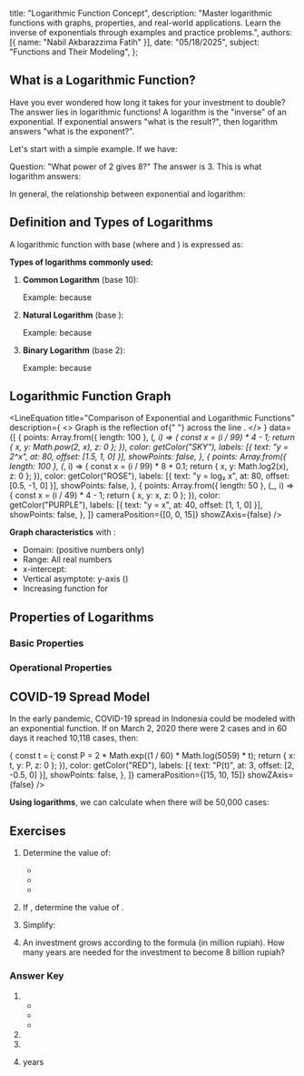 
  title: "Logarithmic Function Concept",
  description: "Master logarithmic functions with graphs, properties, and real-world applications. Learn the inverse of exponentials through examples and practice problems.",
  authors: [{ name: "Nabil Akbarazzima Fatih" }],
  date: "05/18/2025",
  subject: "Functions and Their Modeling",
};

## What is a Logarithmic Function?

Have you ever wondered how long it takes for your investment to double? The answer lies in logarithmic functions! A logarithm is the "inverse" of an exponential. If exponential answers "what is the result?", then logarithm answers "what is the exponent?".

Let's start with a simple example. If we have:

<BlockMath math="2^3 = 8" />

Question: "What power of 2 gives 8?" The answer is 3. This is what logarithm answers:

<BlockMath math="\log_2 8 = 3" />

In general, the relationship between exponential and logarithm:

<BlockMath math="y = b^x \quad \Leftrightarrow \quad x = \log_b y" />

## Definition and Types of Logarithms

A logarithmic function with base <InlineMath math="b" /> (where <InlineMath math="b > 0" /> and <InlineMath math="b \neq 1" />) is expressed as:

<BlockMath math="f(x) = \log_b x \quad \text{for every } x > 0" />

**Types of logarithms commonly used:**

1. **Common Logarithm** (base 10): <InlineMath math="f(x) = \log x" />

   Example: <InlineMath math="\log 100 = 2" /> because <InlineMath math="10^2 = 100" />

2. **Natural Logarithm** (base <InlineMath math="e \approx 2.7183" />): <InlineMath math="f(x) = \ln x" />

   Example: <InlineMath math="\ln e = 1" /> because <InlineMath math="e^1 = e" />

3. **Binary Logarithm** (base 2): <InlineMath math="f(x) = \log_2 x" />

   Example: <InlineMath math="\log_2 8 = 3" /> because <InlineMath math="2^3 = 8" />

## Logarithmic Function Graph

<LineEquation
  title="Comparison of Exponential and Logarithmic Functions"
  description={
    <>
      Graph <InlineMath math="y = \log_2 x" /> is the reflection of{" "}
      <InlineMath math="y = 2^x" /> across the line <InlineMath math="y = x" />.
    </>
  }
  data={[
    {
      points: Array.from({ length: 100 }, (_, i) => {
        const x = (i / 99) * 4 - 1;
        return { x, y: Math.pow(2, x), z: 0 };
      }),
      color: getColor("SKY"),
      labels: [{ text: "y = 2^x", at: 80, offset: [1.5, 1, 0] }],
      showPoints: false,
    },
    {
      points: Array.from({ length: 100 }, (_, i) => {
        const x = (i / 99) * 8 + 0.1;
        return { x, y: Math.log2(x), z: 0 };
      }),
      color: getColor("ROSE"),
      labels: [{ text: "y = log₂ x", at: 80, offset: [0.5, -1, 0] }],
      showPoints: false,
    },
    {
      points: Array.from({ length: 50 }, (_, i) => {
        const x = (i / 49) * 4 - 1;
        return { x, y: x, z: 0 };
      }),
      color: getColor("PURPLE"),
      labels: [{ text: "y = x", at: 40, offset: [1, 1, 0] }],
      showPoints: false,
    },
  ]}
  cameraPosition={[0, 0, 15]}
  showZAxis={false}
/>

**Graph characteristics** <InlineMath math="f(x) = \log_b x" /> with <InlineMath math="b > 1" />:

- Domain: <InlineMath math="x > 0" /> (positive numbers only)
- Range: All real numbers
- x-intercept: <InlineMath math="(1, 0)" />
- Vertical asymptote: y-axis (<InlineMath math="x = 0" />)
- Increasing function for <InlineMath math="b > 1" />

## Properties of Logarithms

### Basic Properties

<div className="flex flex-col gap-4">
  <BlockMath math="\log_b 1 = 0" />
  <BlockMath math="\log_b b = 1" />
  <BlockMath math="\log_b b^n = n" />
  <BlockMath math="b^{\log_b x} = x" />
</div>

### Operational Properties

<div className="flex flex-col gap-4">
  <BlockMath math="\log_b (xy) = \log_b x + \log_b y" />
  <BlockMath math="\log_b \left(\frac{x}{y}\right) = \log_b x - \log_b y" />
  <BlockMath math="\log_b x^n = n \cdot \log_b x" />
  <BlockMath math="\log_b x = \frac{\log_a x}{\log_a b} \quad \text{(change of base)}" />
</div>

## COVID-19 Spread Model

In the early pandemic, COVID-19 spread in Indonesia could be modeled with an exponential function. If on March 2, 2020 there were 2 cases and in 60 days it reached 10,118 cases, then:

<div className="flex flex-col gap-4">
  <BlockMath math="P(t) = 2e^{\frac{1}{60}\ln(5059)t}" />
  <LineEquation
    title="COVID-19 Spread Model"
    description="Exponential growth of COVID-19 cases"
    data={[
      {
        points: Array.from({ length: 61 }, (_, i) => {
          const t = i;
          const P = 2 * Math.exp((1 / 60) * Math.log(5059) * t);
          return { x: t, y: P, z: 0 };
        }),
        color: getColor("RED"),
        labels: [{ text: "P(t)", at: 3, offset: [2, -0.5, 0] }],
        showPoints: false,
      },
    ]}
    cameraPosition={[15, 10, 15]}
    showZAxis={false}
  />
</div>

**Using logarithms**, we can calculate when there will be 50,000 cases:

<div className="flex flex-col gap-4">
  <BlockMath math="50000 = 2e^{\frac{1}{60}\ln(5059)t}" />
  <BlockMath math="t = \frac{60 \cdot \ln(25000)}{\ln(5059)} \approx 81.4 \text{ days}" />
</div>

## Exercises

1. Determine the value of:

   - <InlineMath math="\log_3 27" />
   - <InlineMath math="\log_5 \frac{1}{125}" />
   - <InlineMath math="\ln e^3" />

2. If <InlineMath math="\log_2 x = 4" />, determine the value of <InlineMath math="x" />.

3. Simplify: <InlineMath math="\log_2 8 + \log_2 4 - \log_2 2" />

4. An investment grows according to the formula <InlineMath math="A = 1000 \cdot 2^t" /> (in million rupiah). How many years are needed for the investment to become 8 billion rupiah?

### Answer Key

1. - <InlineMath math="\log_3 27 = 3" />
   - <InlineMath math="\log_5 \frac{1}{125} = -3" />
   - <InlineMath math="\ln e^3 = 3" />

2. <InlineMath math="x = 2^4 = 16" />

3. <InlineMath math="\log_2 8 + \log_2 4 - \log_2 2 = 3 + 2 - 1 = 4" />

4. <InlineMath math="8000 = 1000 \cdot 2^t \Rightarrow 8 = 2^t \Rightarrow t = 3" /> years
